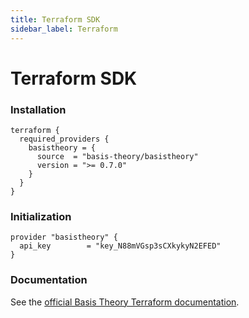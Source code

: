 ```yaml
---
title: Terraform SDK
sidebar_label: Terraform
---
```



# Terraform SDK

<GithubCard
  heading="Terraform SDK"
  icon={SDK.TERRAFORM}
  organization="basis-theory"
  repository="terraform-provider-basistheory"
/>

### Installation

```hcl title="main.tf" showLineNumbers
terraform {
  required_providers {
    basistheory = {
      source  = "basis-theory/basistheory"
      version = ">= 0.7.0"
    }
  }
}
```

### Initialization

```hcl title="main.tf" showLineNumbers
provider "basistheory" {
  api_key        = "key_N88mVGsp3sCXkykyN2EFED"
}
```

### Documentation

See the [official Basis Theory Terraform documentation](https://registry.terraform.io/providers/Basis-Theory/basistheory/latest/docs).

